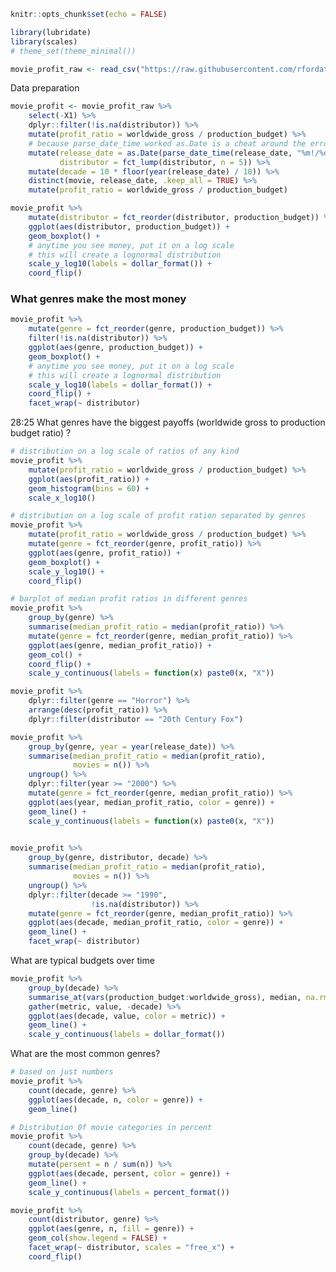 ```r
knitr::opts_chunk$set(echo = FALSE)
```


```r
library(lubridate)
library(scales)
# theme_set(theme_minimal())
```

```r
movie_profit_raw <- read_csv("https://raw.githubusercontent.com/rfordatascience/tidytuesday/master/data/2018/2018-10-23/movie_profit.csv")
```

Data preparation

```r
movie_profit <- movie_profit_raw %>% 
    select(-X1) %>% 
    dplyr::filter(!is.na(distributor)) %>% 
    mutate(profit_ratio = worldwide_gross / production_budget) %>% 
    # because parse_date_time worked as.Date is a cheat around the error from parse_date
    mutate(release_date = as.Date(parse_date_time(release_date, "%m!/%d/%Y")),
           distributor = fct_lump(distributor, n = 5)) %>%
    mutate(decade = 10 * floor(year(release_date) / 10)) %>% 
    distinct(movie, release_date, .keep_all = TRUE) %>% 
    mutate(profit_ratio = worldwide_gross / production_budget)
```



```r
movie_profit %>% 
    mutate(distributor = fct_reorder(distributor, production_budget)) %>% 
    ggplot(aes(distributor, production_budget)) +
    geom_boxplot() +
    # anytime you see money, put it on a log scale
    # this will create a lognormal distribution 
    scale_y_log10(labels = dollar_format()) +
    coord_flip()
```


### What genres make the most money

```r
movie_profit %>% 
    mutate(genre = fct_reorder(genre, production_budget)) %>% 
    filter(!is.na(distributor)) %>% 
    ggplot(aes(genre, production_budget)) +
    geom_boxplot() +
    # anytime you see money, put it on a log scale
    # this will create a lognormal distribution 
    scale_y_log10(labels = dollar_format()) +
    coord_flip() +
    facet_wrap(~ distributor)
```

28:25 What genres have the biggest payoffs (worldwide gross to production budget ratio) ?

```r
# distribution on a log scale of ratios of any kind
movie_profit %>% 
    mutate(profit_ratio = worldwide_gross / production_budget) %>%
    ggplot(aes(profit_ratio)) +
    geom_histogram(bins = 60) +
    scale_x_log10()

# distribution on a log scale of profit ration separated by genres
movie_profit %>% 
    mutate(profit_ratio = worldwide_gross / production_budget) %>%
    mutate(genre = fct_reorder(genre, profit_ratio)) %>% 
    ggplot(aes(genre, profit_ratio)) +
    geom_boxplot() +
    scale_y_log10() +
    coord_flip()

# barplot of median profit ratios in different genres
movie_profit %>% 
    group_by(genre) %>% 
    summarise(median_profit_ratio = median(profit_ratio)) %>% 
    mutate(genre = fct_reorder(genre, median_profit_ratio)) %>% 
    ggplot(aes(genre, median_profit_ratio)) +
    geom_col() +
    coord_flip() +
    scale_y_continuous(labels = function(x) paste0(x, "X"))
```

```r
movie_profit %>% 
    dplyr::filter(genre == "Horror") %>% 
    arrange(desc(profit_ratio)) %>% 
    dplyr::filter(distributor == "20th Century Fox")
```



```r
movie_profit %>% 
    group_by(genre, year = year(release_date)) %>% 
    summarise(median_profit_ratio = median(profit_ratio),
              movies = n()) %>%
    ungroup() %>% 
    dplyr::filter(year >= "2000") %>% 
    mutate(genre = fct_reorder(genre, median_profit_ratio)) %>% 
    ggplot(aes(year, median_profit_ratio, color = genre)) +
    geom_line() +
    scale_y_continuous(labels = function(x) paste0(x, "X"))
    
```

```r
movie_profit %>% 
    group_by(genre, distributor, decade) %>% 
    summarise(median_profit_ratio = median(profit_ratio),
              movies = n()) %>%
    ungroup() %>% 
    dplyr::filter(decade >= "1990",
                  !is.na(distributor)) %>% 
    mutate(genre = fct_reorder(genre, median_profit_ratio)) %>% 
    ggplot(aes(decade, median_profit_ratio, color = genre)) +
    geom_line() +
    facet_wrap(~ distributor)
```


What are typical budgets over time

```r
movie_profit %>% 
    group_by(decade) %>% 
    summarise_at(vars(production_budget:worldwide_gross), median, na.rm = TRUE) %>% 
    gather(metric, value, -decade) %>% 
    ggplot(aes(decade, value, color = metric)) +
    geom_line() +
    scale_y_continuous(labels = dollar_format())
```

What are the most common genres?

```r
# based on just numbers
movie_profit %>% 
    count(decade, genre) %>% 
    ggplot(aes(decade, n, color = genre)) +
    geom_line()

# Distribution 0f movie categories in percent
movie_profit %>% 
    count(decade, genre) %>% 
    group_by(decade) %>% 
    mutate(persent = n / sum(n)) %>% 
    ggplot(aes(decade, persent, color = genre)) +
    geom_line() +
    scale_y_continuous(labels = percent_format())
```

```r
movie_profit %>% 
    count(distributor, genre) %>% 
    ggplot(aes(genre, n, fill = genre)) +
    geom_col(show.legend = FALSE) +
    facet_wrap(~ distributor, scales = "free_x") +
    coord_flip()
```

